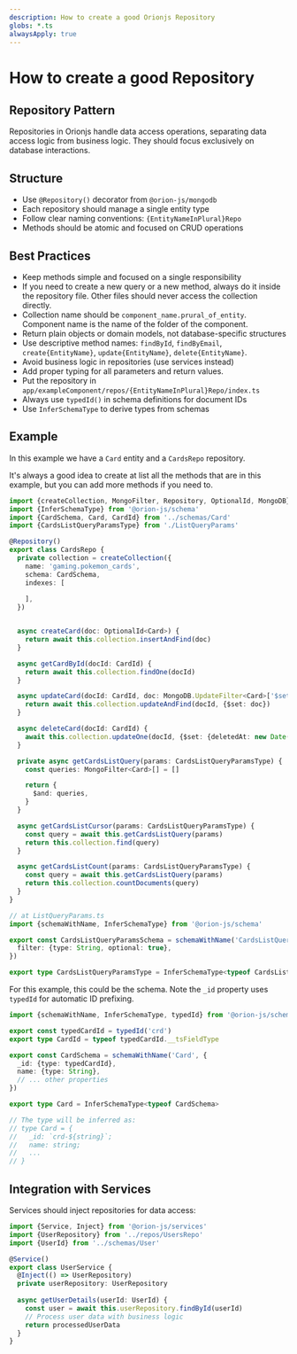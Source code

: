 ```yaml
---
description: How to create a good Orionjs Repository
globs: *.ts
alwaysApply: true
---
```

# How to create a good Repository

## Repository Pattern

Repositories in Orionjs handle data access operations, separating data access logic from business logic. They should focus exclusively on database interactions.

## Structure
- Use `@Repository()` decorator from `@orion-js/mongodb`
- Each repository should manage a single entity type
- Follow clear naming conventions: `{EntityNameInPlural}Repo`
- Methods should be atomic and focused on CRUD operations

## Best Practices
- Keep methods simple and focused on a single responsibility
- If you need to create a new query or a new method, always do it inside the repository file. Other files should never access the collection directly.
- Collection name should be `component_name.prural_of_entity`. Component name is the name of the folder of the component.
- Return plain objects or domain models, not database-specific structures
- Use descriptive method names: `findById`, `findByEmail`, `create{EntityName}`, `update{EntityName}`, `delete{EntityName}`.
- Avoid business logic in repositories (use services instead)
- Add proper typing for all parameters and return values.
- Put the repository in `app/exampleComponent/repos/{EntityNameInPlural}Repo/index.ts`
- Always use `typedId()` in schema definitions for document IDs
- Use `InferSchemaType` to derive types from schemas

## Example

In this example we have a `Card` entity and a `CardsRepo` repository.

It's always a good idea to create at list all the methods that are in this example, but you can add more methods if you need to.

```typescript
import {createCollection, MongoFilter, Repository, OptionalId, MongoDB} from '@orion-js/mongodb'
import {InferSchemaType} from '@orion-js/schema'
import {CardSchema, Card, CardId} from '../schemas/Card'
import {CardsListQueryParamsType} from './ListQueryParams'

@Repository()
export class CardsRepo {
  private collection = createCollection({
    name: 'gaming.pokemon_cards',
    schema: CardSchema,
    indexes: [
      
    ],
  })


  async createCard(doc: OptionalId<Card>) {
    return await this.collection.insertAndFind(doc)
  }

  async getCardById(docId: CardId) {
    return await this.collection.findOne(docId)
  }

  async updateCard(docId: CardId, doc: MongoDB.UpdateFilter<Card>['$set']) {
    return await this.collection.updateAndFind(docId, {$set: doc})
  }

  async deleteCard(docId: CardId) {
    await this.collection.updateOne(docId, {$set: {deletedAt: new Date()}})
  }

  private async getCardsListQuery(params: CardsListQueryParamsType) {
    const queries: MongoFilter<Card>[] = []

    return {
      $and: queries,
    }
  }

  async getCardsListCursor(params: CardsListQueryParamsType) {
    const query = await this.getCardsListQuery(params)
    return this.collection.find(query)
  }

  async getCardsListCount(params: CardsListQueryParamsType) {
    const query = await this.getCardsListQuery(params)
    return this.collection.countDocuments(query)
  }
}

// at ListQueryParams.ts
import {schemaWithName, InferSchemaType} from '@orion-js/schema'

export const CardsListQueryParamsSchema = schemaWithName('CardsListQueryParams', {
  filter: {type: String, optional: true},
})

export type CardsListQueryParamsType = InferSchemaType<typeof CardsListQueryParamsSchema>
```

For this example, this could be the schema. Note the `_id` property uses `typedId` for automatic ID prefixing.

```typescript 
import {schemaWithName, InferSchemaType, typedId} from '@orion-js/schema'

export const typedCardId = typedId('crd')
export type CardId = typeof typedCardId.__tsFieldType

export const CardSchema = schemaWithName('Card', {
  _id: {type: typedCardId},
  name: {type: String},
  // ... other properties
})

export type Card = InferSchemaType<typeof CardSchema>

// The type will be inferred as:
// type Card = {
//   _id: `crd-${string}`;
//   name: string;
//   ...
// }
```

## Integration with Services

Services should inject repositories for data access:

```typescript
import {Service, Inject} from '@orion-js/services'
import {UserRepository} from '../repos/UsersRepo'
import {UserId} from '../schemas/User'

@Service()
export class UserService {
  @Inject(() => UserRepository)
  private userRepository: UserRepository
  
  async getUserDetails(userId: UserId) {
    const user = await this.userRepository.findById(userId)
    // Process user data with business logic
    return processedUserData
  }
}
```
